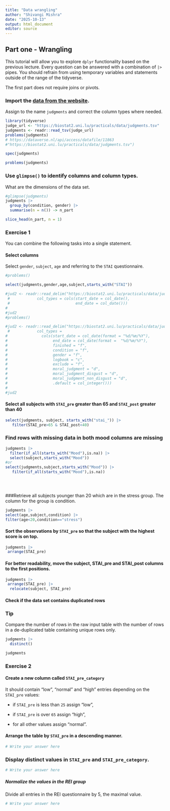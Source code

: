 ```yaml
---
title: "Data wrangling"
author: "Shivangi Mishra"
date: "2025-10-13"
output: html_document
editor: source
---
```





## Part one - Wrangling

This tutorial will allow you to explore `dplyr` functionality based on the previous lecture. Every question can be answered with a combination of `|>` pipes. You should refrain from using temporary variables and statements outside of the range of the tidyverse.  

The first part does not require joins or pivots.

### Import the [data from the website](https://biostat2.uni.lu/practicals/data/judgments.tsv). 
Assign to the name `judgments` and correct the column types where needed.

```r
library(tidyverse)
judge_url <- "https://biostat2.uni.lu/practicals/data/judgments.tsv"
judgments <- readr::read_tsv(judge_url)
problems(judgments)
# https://dataverse.nl/api/access/datafile/11863
#"https://biostat2.uni.lu/practicals/data/judgments.tsv")
```
```r
spec(judgments)

```
```r
problems(judgments)
```



### Use `glimpse()` to identify columns and column types.

What are the dimensions of the data set.
```r
#glimpse(judgments)
judgments |>
  group_by(condition, gender) |> 
  summarise(n = n()) -> n_part

slice_head(n_part, n = 1) 
```


### Exercise 1 

You can combine the following tasks into a single statement.

#### Select columns
Select `gender`, `subject`, `age` and referring to the `STAI` questionnaire.

```r


#problems()

select(judgments,gender,age,subject,starts_with("STAI"))

#jud2 <- readr::read_delim("https://biostat2.uni.lu/practicals/data/judgments.tsv",
 #            col_types = cols(start_date = col_date(),
 #                             end_date = col_date()))
#
#jud2
#problems()

#jud2 <- readr::read_delim("https://biostat2.uni.lu/practicals/data/judgments.tsv",
 #            col_types = 
#               cols(start_date = col_date(format = "%d/%m/%Y"),
#                    end_date = col_date(format =  "%d/%m/%Y"),
#                    finished = "f",
#                    condition = "f",
#                    gender = "f",
#                    logbook = "c", 
#                    exclude = "f",
#                    moral_judgment = "d",
#                    moral_judgment_disgust = "d",
#                    moral_judgment_non_disgust = "d",
#                    .default = col_integer()))
#
#jud2
```


#### Select all subjects with `STAI_pre` greater than 65 and `STAI_post` greater than 40

```r
select(judgments, subject, starts_with("stai_")) |> 
   filter(STAI_pre>65 & STAI_post<40)
```
### Find rows with missing data in both mood columns are missing
```r


judgments |> 
  filter(if_all(starts_with("Mood"),is.na)) |> 
  select(subject,starts_with("Mood"))
#or
select(judgments,subject,starts_with("Mood")) |> 
   filter(if_all(starts_with("Mood"),is.na)) 
  

 
```
###Retrieve all subjects younger than 20 which are in the stress group. The column for the group is condition.
```r
judgments |> 
select(age,subject,condition) |> 
filter(age<20,condition=="stress")
```
#### Sort the observations by `STAI_pre` so that the subject with the highest score is on top.

```r
judgments |> 
 arrange(STAI_pre) 
```

#### For better readability, move the subject, STAI_pre and STAI_post columns to the first positions.

```r
judgments |> 
 arrange(STAI_pre) |> 
  relocate(subject, STAI_pre)
```

#### Check if the data set contains duplicated rows

::: {.callout-tip}
### Tip
Compare the number of rows in the raw input table with the number of rows 
in a de-duplicated table containing unique rows only. 
:::

```r
judgments |> 
  distinct()

judgments
```



### Exercise 2

#### Create a new column called `STAI_pre_category` 

It should contain "low", "normal" and "high" entries depending on the `STAI_pre` values:

  * if `STAI_pre` is less than `25` assign "low",
  
  * if `STAI_pre` is over `65` assign "high",
  
  * for all other values assign "normal".

#### Arrange the table by `STAI_pre` in a descending manner.

```r
# Write your answer here
```


### Display distinct values in `STAI_pre` and `STAI_pre_category`.

```r
# Write your answer here
```


##### Normalize the values in the REI group
Divide all entries in the REI questionnaire by 5, the maximal value.

```r
# Write your answer here
```


